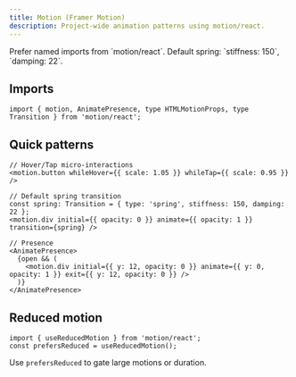 ```yaml
---
title: Motion (Framer Motion)
description: Project-wide animation patterns using motion/react.
---
```


<Callout>
  Prefer named imports from `motion/react`. Default spring: `stiffness: 150`, `damping: 22`.
</Callout>

## Imports

```tsx
import { motion, AnimatePresence, type HTMLMotionProps, type Transition } from 'motion/react';
```

## Quick patterns

```tsx
// Hover/Tap micro-interactions
<motion.button whileHover={{ scale: 1.05 }} whileTap={{ scale: 0.95 }} />

// Default spring transition
const spring: Transition = { type: 'spring', stiffness: 150, damping: 22 };
<motion.div initial={{ opacity: 0 }} animate={{ opacity: 1 }} transition={spring} />

// Presence
<AnimatePresence>
  {open && (
    <motion.div initial={{ y: 12, opacity: 0 }} animate={{ y: 0, opacity: 1 }} exit={{ y: 12, opacity: 0 }} />
  )}
</AnimatePresence>
```

## Reduced motion

```tsx
import { useReducedMotion } from 'motion/react';
const prefersReduced = useReducedMotion();
```

Use `prefersReduced` to gate large motions or duration.


